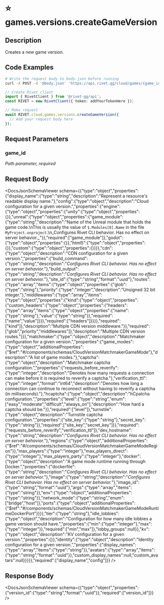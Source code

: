 

# ⭐️ games.versions.createGameVersion

## Description

Creates a new game version.


## Code Examples

<CodeGroup title='Request' tag='POST' label='https://api.rivet.gg/cloud/games/{game_id}/versions'>

```bash {{ title: 'cURL' }}
# Write the request body to body.json before running
curl -X POST -d '@body.json' 'https://api.rivet.gg/cloud/games/{game_id}/versions'
```

```ts
// Create Rivet client
import { RivetClient } from '@rivet-gg/api';
const RIVET = new RivetClient({ token: addYourTokenHere });

// Make request
await RIVET.cloud.games.versions.createGameVersion({
  // Add your request body here
});
```

</CodeGroup>


## Request Parameters


### game_id

_Path parameter, required_





## Request Body

<DocsJsonSchemaViewer schema={{"type":"object","properties":{"display_name":{"type":"string","description":"Represent a resource's readable display name."},"config":{"type":"object","description":"Cloud configuration for a given version.","properties":{"engine":{"type":"object","properties":{"unity":{"type":"object","properties":{}},"unreal":{"type":"object","properties":{"game_module":{"type":"string","description":"Name of the Unreal module that holds the game code.\nThis is usually the value of `$.Modules[0].Name` in the file `MyProject.unproject`.\n_Configures Rivet CLI behavior. Has no effect on server behavior._"}},"required":["game_module"]},"godot":{"type":"object","properties":{}},"html5":{"type":"object","properties":{}},"custom":{"type":"object","properties":{}}}},"cdn":{"type":"object","description":"CDN configuration for a given version.","properties":{"build_command":{"type":"string","description":"_Configures Rivet CLI behavior. Has no effect on server behavior._"},"build_output":{"type":"string","description":"_Configures Rivet CLI behavior. Has no effect on server behavior._"},"site_id":{"type":"string","format":"uuid"},"routes":{"type":"array","items":{"type":"object","properties":{"glob":{"type":"string"},"priority":{"type":"integer","description":"Unsigned 32 bit integer."},"middlewares":{"type":"array","items":{"type":"object","properties":{"kind":{"type":"object","properties":{"custom_headers":{"type":"object","properties":{"headers":{"type":"array","items":{"type":"object","properties":{"name":{"type":"string"},"value":{"type":"string"}},"required":["name","value"]}}},"required":["headers"]}}}},"required":["kind"]},"description":"Multiple CDN version middleware."}},"required":["glob","priority","middlewares"]},"description":"Multiple CDN version routes."}}},"matchmaker":{"type":"object","description":"Matchmaker configuration for a given version.","properties":{"game_modes":{"type":"object","additionalProperties":{"$ref":"#/components/schemas/CloudVersionMatchmakerGameMode"},"description":"A list of game modes."},"captcha":{"type":"object","description":"Matchmaker captcha configuration.","properties":{"requests_before_reverify":{"type":"integer","description":"Denotes how many requests a connection can make before it is required to reverify a captcha."},"verification_ttl":{"type":"integer","format":"int64","description":"Denotes how long a connection can continue to reconnect without having to reverify a captcha (in milliseconds)."},"hcaptcha":{"type":"object","description":"hCpatcha configuration.","properties":{"level":{"type":"string","enum":["easy","moderate","difficult","always_on"],"description":"How hard a captcha should be."}},"required":["level"]},"turnstile":{"type":"object","description":"Turnstile captcha configuration.","properties":{"site_key":{"type":"string"},"secret_key":{"type":"string"}},"required":["site_key","secret_key"]}},"required":["requests_before_reverify","verification_ttl"]},"dev_hostname":{"type":"string","description":"_Configures Rivet CLI behavior. Has no effect on server behavior._"},"regions":{"type":"object","additionalProperties":{"$ref":"#/components/schemas/CloudVersionMatchmakerGameModeRegion"}},"max_players":{"type":"integer"},"max_players_direct":{"type":"integer"},"max_players_party":{"type":"integer"},"docker":{"type":"object","description":"A game mode runtime running through Docker.","properties":{"dockerfile":{"type":"string","description":"_Configures Rivet CLI behavior. Has no effect on server behavior._"},"image":{"type":"string","description":"_Configures Rivet CLI behavior. Has no effect on server behavior._"},"image_id":{"type":"string","format":"uuid"},"args":{"type":"array","items":{"type":"string"}},"env":{"type":"object","additionalProperties":{"type":"string"}},"network_mode":{"type":"string","enum":["bridge","host"]},"ports":{"type":"object","additionalProperties":{"$ref":"#/components/schemas/CloudVersionMatchmakerGameModeRuntimeDockerPort"}}}},"tier":{"type":"string"},"idle_lobbies":{"type":"object","description":"Configuration for how many idle lobbies a game version should have.","properties":{"min":{"type":"integer"},"max":{"type":"integer"}},"required":["min","max"]},"lobby_groups":null}},"kv":{"type":"object","description":"KV configuration for a given version.","properties":{}},"identity":{"type":"object","description":"Identity configuration for a given version.","properties":{"display_names":{"type":"array","items":{"type":"string"}},"avatars":{"type":"array","items":{"type":"string","format":"uuid"}},"custom_display_names":null,"custom_avatars":null}}}}},"required":["display_name","config"]}} />


## Response Body

<DocsJsonSchemaViewer schema={{"type":"object","properties":{"version_id":{"type":"string","format":"uuid"}},"required":["version_id"]}} />


